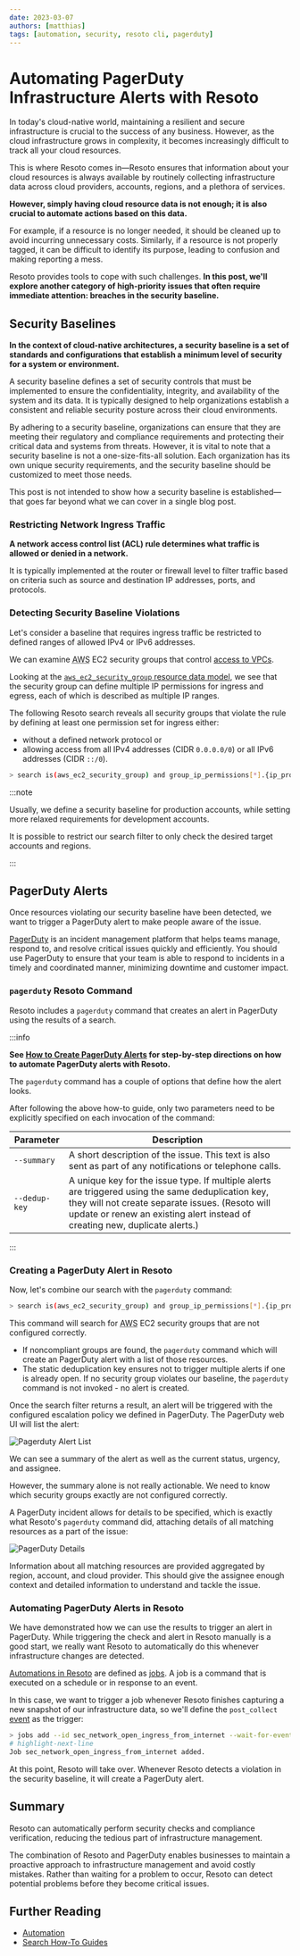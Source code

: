 ```yaml
---
date: 2023-03-07
authors: [matthias]
tags: [automation, security, resoto cli, pagerduty]
---
```


# Automating PagerDuty Infrastructure Alerts with Resoto

In today's cloud-native world, maintaining a resilient and secure infrastructure is crucial to the success of any business. However, as the cloud infrastructure grows in complexity, it becomes increasingly difficult to track all your cloud resources.

This is where Resoto comes in—Resoto ensures that information about your cloud resources is always available by routinely collecting infrastructure data across cloud providers, accounts, regions, and a plethora of services.

**However, simply having cloud resource data is not enough; it is also crucial to automate actions based on this data.**

For example, if a resource is no longer needed, it should be cleaned up to avoid incurring unnecessary costs. Similarly, if a resource is not properly tagged, it can be difficult to identify its purpose, leading to confusion and making reporting a mess.

Resoto provides tools to cope with such challenges. **In this post, we'll explore another category of high-priority issues that often require immediate attention: breaches in the security baseline.**

<!--truncate-->

## Security Baselines

**In the context of cloud-native architectures, a security baseline is a set of standards and configurations that establish a minimum level of security for a system or environment.**

A security baseline defines a set of security controls that must be implemented to ensure the confidentiality, integrity, and availability of the system and its data. It is typically designed to help organizations establish a consistent and reliable security posture across their cloud environments.

By adhering to a security baseline, organizations can ensure that they are meeting their regulatory and compliance requirements and protecting their critical data and systems from threats. However, it is vital to note that a security baseline is not a one-size-fits-all solution. Each organization has its own unique security requirements, and the security baseline should be customized to meet those needs.

This post is not intended to show how a security baseline is established—that goes far beyond what we can cover in a single blog post.

### Restricting Network Ingress Traffic

**A network access control list (ACL) rule determines what traffic is allowed or denied in a network.**

It is typically implemented at the router or firewall level to filter traffic based on criteria such as source and destination IP addresses, ports, and protocols.

### Detecting Security Baseline Violations

Let's consider a baseline that requires ingress traffic be restricted to defined ranges of allowed IPv4 or IPv6 addresses.

We can examine <abbr title="Amazon Web Services">AWS</abbr> EC2 security groups that control [access to VPCs](https://docs.aws.amazon.com/vpc/latest/userguide/vpc-network-acls.html).

Looking at the [`aws_ec2_security_group` resource data model](/docs/reference/unified-data-model/aws#aws_ec2_security_group), we see that the security group can define multiple IP permissions for ingress and egress, each of which is described as multiple IP ranges.

The following Resoto search reveals all security groups that violate the rule by defining at least one permission set for ingress either:

- without a defined network protocol or
- allowing access from all IPv4 addresses (CIDR `0.0.0.0/0`) or all IPv6 addresses (CIDR `::/0`).

```bash
> search is(aws_ec2_security_group) and group_ip_permissions[*].{ip_protocol="-1" and (ip_ranges[*].cidr_ip="0.0.0.0/0" or ipv6_ranges[*].cidr_ipv6="::/0")}
```

:::note

Usually, we define a security baseline for production accounts, while setting more relaxed requirements for development accounts.

It is possible to restrict our search filter to only check the desired target accounts and regions.

:::

## PagerDuty Alerts

Once resources violating our security baseline have been detected, we want to trigger a PagerDuty alert to make people aware of the issue.

[PagerDuty](https://pagerduty.com) is an incident management platform that helps teams manage, respond to, and resolve critical issues quickly and efficiently. You should use PagerDuty to ensure that your team is able to respond to incidents in a timely and coordinated manner, minimizing downtime and customer impact.

### `pagerduty` Resoto Command

Resoto includes a `pagerduty` command that creates an alert in PagerDuty using the results of a search.

:::info

**See [How to Create PagerDuty Alerts](/docs/how-to-guides/alerting/create-pagerduty-alerts) for step-by-step directions on how to automate PagerDuty alerts with Resoto.**

The `pagerduty` command has a couple of options that define how the alert looks.

After following the above how-to guide, only two parameters need to be explicitly specified on each invocation of the command:

| Parameter | Description |
| --- | --- |
| `--summary` | A short description of the issue. This text is also sent as part of any notifications or telephone calls. |
| `--dedup-key` | A unique key for the issue type. If multiple alerts are triggered using the same deduplication key, they will not create separate issues. (Resoto will update or renew an existing alert instead of creating new, duplicate alerts.) |

:::

### Creating a PagerDuty Alert in Resoto

Now, let's combine our search with the `pagerduty` command:

```bash
> search is(aws_ec2_security_group) and group_ip_permissions[*].{ip_protocol="-1" and (ip_ranges[*].cidr_ip="0.0.0.0/0" or ipv6_ranges[*].cidr_ipv6="::/0")} | pagerduty --summary "Security groups allow ingress from 0.0.0.0/0 or ::/0 to any port." --dedup-key allow_ingress_from_internet_to_any_port
```

This command will search for <abbr title="Amazon Web Services">AWS</abbr> EC2 security groups that are not configured correctly.

- If noncompliant groups are found, the `pagerduty` command which will create an PagerDuty alert with a list of those resources.
- The static deduplication key ensures not to trigger multiple alerts if one is already open. If no security group violates our baseline, the `pagerduty` command is not invoked - no alert is created.

Once the search filter returns a result, an alert will be triggered with the configured escalation policy we defined in PagerDuty. The PagerDuty web UI will list the alert:

![Pagerduty Alert List](./img/pagerduty-alert-list.png)

We can see a summary of the alert as well as the current status, urgency, and assignee.

However, the summary alone is not really actionable. We need to know which security groups exactly are not configured correctly.

A PagerDuty incident allows for details to be specified, which is exactly what Resoto's `pagerduty` command did, attaching details of all matching resources as a part of the issue:

![PagerDuty Details](./img/pagerduty-details.png)

Information about all matching resources are provided aggregated by region, account, and cloud provider. This should give the assignee enough context and detailed information to understand and tackle the issue.

### Automating PagerDuty Alerts in Resoto

We have demonstrated how we can use the results to trigger an alert in PagerDuty. While triggering the check and alert in Resoto manually is a good start, we really want Resoto to automatically do this whenever infrastructure changes are detected.

[Automations in Resoto](/docs/concepts/automation) are defined as [jobs](/docs/concepts/automation#jobs). A job is a command that is executed on a schedule or in response to an event.

In this case, we want to trigger a job whenever Resoto finishes capturing a new snapshot of our infrastructure data, so we'll define the `post_collect` [event](/docs/reference/events) as the trigger:

```bash
> jobs add --id sec_network_open_ingress_from_internet --wait-for-event post_collect 'search is(aws_ec2_security_group) and group_ip_permissions[*].{ip_protocol="-1" and (ip_ranges[*].cidr_ip="0.0.0.0/0" or ipv6_ranges[*].cidr_ipv6="::/0") } | pagerduty --summary "Security groups allow ingress from 0.0.0.0/0 or ::/0 to any port." --dedup-key allow_ingress_from_internet_to_any_port'
# highlight-next-line
​Job sec_network_open_ingress_from_internet added.
```

At this point, Resoto will take over. Whenever Resoto detects a violation in the security baseline, it will create a PagerDuty alert.

## Summary

Resoto can automatically perform security checks and compliance verification, reducing the tedious part of infrastructure management.

The combination of Resoto and PagerDuty enables businesses to maintain a proactive approach to infrastructure management and avoid costly mistakes. Rather than waiting for a problem to occur, Resoto can detect potential problems before they become critical issues.

## Further Reading

- [Automation](/docs/concepts/automation)
- [Search How-To Guides](/docs/how-to-guides/search)
